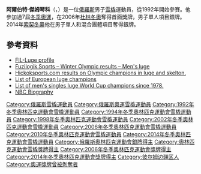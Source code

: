 {{Infobox sportsperson
| name             = 阿爾伯特·傑姆琴科
| image            = 2020-02-02 Women's World Cup at 2019-20 Luge World Cup in Oberhof by Sandro Halank–189.jpg
| image_size       = 250 px
| caption          = 
| native_name      = Альберт Михайлович Демченко
| native_name_lang = rus
| birth_date       = {{birth date and age|1971|11|27}}
| birth_place      = [[蘇聯|蘇聯]][[俄羅斯蘇維埃聯邦社會主義共和國|RSFSR]][[彼爾姆州|彼爾姆州]][[丘索沃伊|丘索沃伊]]
| height           =  {{Height|m=1.98}}
| weight           = {{convert|98|kg}}
| website          = <!-- {{URL|www.example.com}} -->
| country          = {{RUS}}
| sport            = [[File:Luge_pictogram.svg|25px]][[雪橇運動|雪橇]]
| event            = 男子單人
| medaltemplates   = 
{{MedalSport|男子[[雪橇運動|雪橇]]}}
{{MedalCountry | {{RUS}} }}
{{MedalOlympic}}
{{MedalSilver|[[2006年冬季奧林匹克運動會|2006 杜林]]|[[2006年冬季奧林匹克運動會雪橇比賽|男子單人]]}}
{{MedalSilver|[[2014年冬季奧林匹克運動會|2014 索契]]|[[2014年冬季奧林匹克運動會雪橇比賽|男子單人]]}}
{{MedalSilver|[[2014年冬季奧林匹克運動會|2014 索契]]|[[2014年冬季奧林匹克運動會雪橇比賽|混合團體]]}}
{{MedalCompetition|[[世界雪橇錦標賽|世界錦標賽]]}}
{{MedalSilver|[[2012年世界雪橇錦標賽|2012 Altenberg]]|男子單人}}
{{MedalSilver|[[2012年世界雪橇錦標賽|2012 Altenberg]]|混合團體}}
| show-medals      = 
}}

'''阿爾伯特·傑姆琴科'''（{{lang-ru|Альберт Михайлович Демченко}}，{{bd|1971年|11月27日}}）是一位[[俄羅斯|俄羅斯]]男子[[雪橇運動|雪橇]]運動員，從1992年開始參賽。他參加過7屆[[冬季奧運|冬季奧運]]，在2006年[[杜林冬奧|杜林冬奧]]奪得首面獎牌，男子單人項目銀牌。2014年[[索契冬奧|索契冬奧]]他在男子單人和混合團體項目奪得銀牌。

==參考資料==
*[http://www.fil-luge.org/filext/athlet/erfolge_en.asp?p_id=100169 FIL-Luge profile] {{Wayback|url=http://www.fil-luge.org/filext/athlet/erfolge_en.asp?p_id=100169 |date=20141210010126 }}
*[https://web.archive.org/web/20100221081843/http://www.fuzilogik.com/Sports-Library/Luge/Men-s-Luge-Olympic-Medals.html Fuzilogik Sports – Winter Olympic results – Men's luge]
*[http://webarchive.loc.gov/all/20020223004127/http://www.hickoksports.com/history/olluge.shtml Hickoksports.com results on Olympic champions in luge and skelton.]
*[https://web.archive.org/web/20080325014953/http://www.eiskanal.com/eiskanal-kunstbahnrennrodeln-europameisterschaften.html List of European luge champions] {{de icon}}
*[https://web.archive.org/web/20080206094152/http://sports123.com/lug/mwc-s.html List of men's singles luge World Cup champions since 1978.]
*[https://web.archive.org/web/20060306011924/http://www.nbcolympics.com/athletes/5058288/detail.html NBC Biography]

{{DEFAULTSORT:Demtschenko, Albert}}
[[Category:俄羅斯雪橇運動員|Category:俄羅斯雪橇運動員]]
[[Category:俄羅斯奧運雪橇運動員|Category:俄羅斯奧運雪橇運動員]]
[[Category:1992年冬季奧林匹克運動會雪橇運動員|Category:1992年冬季奧林匹克運動會雪橇運動員]]
[[Category:1994年冬季奧林匹克運動會雪橇運動員|Category:1994年冬季奧林匹克運動會雪橇運動員]]
[[Category:1998年冬季奧林匹克運動會雪橇運動員|Category:1998年冬季奧林匹克運動會雪橇運動員]]
[[Category:2002年冬季奧林匹克運動會雪橇運動員|Category:2002年冬季奧林匹克運動會雪橇運動員]]
[[Category:2006年冬季奧林匹克運動會雪橇運動員|Category:2006年冬季奧林匹克運動會雪橇運動員]]
[[Category:2010年冬季奧林匹克運動會雪橇運動員|Category:2010年冬季奧林匹克運動會雪橇運動員]]
[[Category:2014年冬季奧林匹克運動會雪橇運動員|Category:2014年冬季奧林匹克運動會雪橇運動員]]
[[Category:俄羅斯奧林匹克運動會銀牌得主|Category:俄羅斯奧林匹克運動會銀牌得主]]
[[Category:奧林匹克運動會雪橇獎牌得主|Category:奧林匹克運動會雪橇獎牌得主]]
[[Category:2006年冬季奧林匹克運動會獎牌得主|Category:2006年冬季奧林匹克運動會獎牌得主]]
[[Category:2014年冬季奧林匹克運動會獎牌得主|Category:2014年冬季奧林匹克運動會獎牌得主]]
[[Category:彼尔姆边疆区人|Category:彼尔姆边疆区人]]
[[Category:奧運獎牌曾被剝奪者|Category:奧運獎牌曾被剝奪者]]
